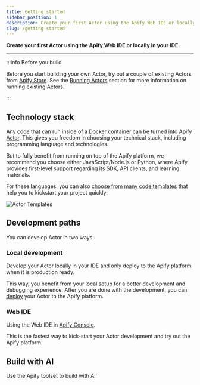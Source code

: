 ```yaml
---
title: Getting started
sidebar_position: 1
description: Create your first Actor using the Apify Web IDE or locally in your IDE.
slug: /getting-started
---
```



**Create your first Actor using the Apify Web IDE or locally in your IDE.**

---

:::info Before you build

Before you start building your own Actor, try out a couple of existing Actors from [Apify Store](https://apify.com/store). See the [Running Actors](/platform/actors/running) section for more information on running existing Actors.

:::

## Technology stack

Any code that can run inside of a Docker container can be turned into Apify [Actor](/platform/actors). This gives you freedom in choosing your technical stack, including programming language and technologies.

But to fully benefit from running on top of the Apify platform, we recommend you choose either JavaScript/Node.js or Python, where Apify provides first-level support regarding its SDK, API clients, and learning materials.

For these languages, you can also [choose from many code templates](https://apify.com/templates) that help you to kickstart your project quickly.

![Actor Templates](./images/templates.png)

## Development paths

You can develop Actor in two ways:

### Local development

Develop your Actor locally in your IDE and only deploy to the Apify platform when it is production ready.

This way, you benefit from your local setup for a better development and debugging experience. After you are done with the development, you can [deploy](/platform/actors/deployment) your Actor to the Apify platform.

<CardGrid>
    <Card
        title="Start Locally in Your IDE"
        to="/platform/getting-started/locally"
    />
</CardGrid>

### Web IDE

Using the Web IDE in [Apify Console](https://console.apify.com).

This is the fastest way to kick-start your Actor development and try out the Apify platform.

<CardGrid>
    <Card
        title="Start in Apify Web IDE"
        to="/platform/getting-started/web-ide"
    />
</CardGrid>

## Build with AI

Use the Apify toolset to build with AI:

<CardGrid>
    <Card
        title="Build with AI"
        to="/platform/getting-started/build-with-ai"
    />
</CardGrid>
